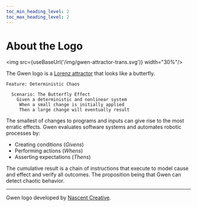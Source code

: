 ```yaml
--- 
toc_min_heading_level: 2
toc_max_heading_level: 2
---
```



# About the Logo

<img src={useBaseUrl('/img/gwen-attractor-trans.svg')} width="30%"/>

The Gwen logo is a [Lorenz attractor](https://en.m.wikipedia.org/wiki/Lorenz_system) that looks like 
a butterfly.

```gherkin
Feature: Deterministic Chaos
    
  Scenario: The Butterfly Effect
    Given a deterministic and nonlinear system
     When a small change is initially applied
     Then a large change will eventually result
```

The smallest of changes to programs and inputs can give rise to the most erratic effects. Gwen evaluates software systems and automates robotic processes by:

- Creating conditions (*Givens*)
- Performing actions (*Whens*)
- Asserting expectations (*Thens*)

The cumulative result is a chain of instructions that execute to model cause and effect and verify all outcomes. The proposition being that Gwen can detect chaotic behavior.

---

Gwen logo developed by [Nascent Creative](https://nascentcreative.com.au/).
